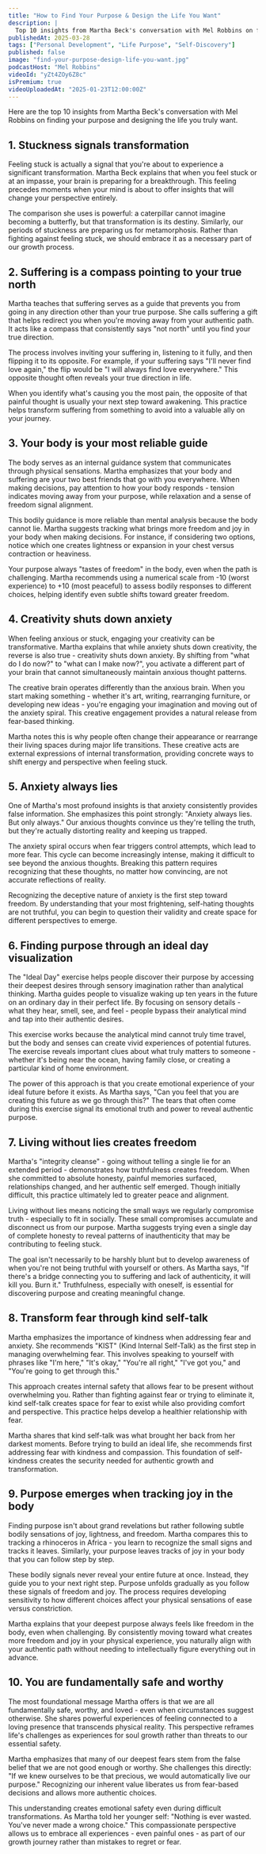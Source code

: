 ```yaml
---
title: "How to Find Your Purpose & Design the Life You Want"
description: |
  Top 10 insights from Martha Beck's conversation with Mel Robbins on finding your purpose and designing the life you truly want.
publishedAt: 2025-03-28
tags: ["Personal Development", "Life Purpose", "Self-Discovery"]
published: false
image: "find-your-purpose-design-life-you-want.jpg"
podcastHost: "Mel Robbins"
videoId: "yZt4ZOy6Z8c"
isPremium: true
videoUploadedAt: "2025-01-23T12:00:00Z"
---
```



<PodcastSummaryPageLayout frontmatter={frontmatter}>

Here are the top 10 insights from Martha Beck's conversation with Mel Robbins on finding your purpose and designing the life you truly want.

## 1. Stuckness signals transformation

Feeling stuck is actually a signal that you're about to experience a significant transformation. Martha Beck explains that when you feel stuck or at an impasse, your brain is preparing for a breakthrough. This feeling precedes moments when your mind is about to offer insights that will change your perspective entirely.

The comparison she uses is powerful: a caterpillar cannot imagine becoming a butterfly, but that transformation is its destiny. Similarly, our periods of stuckness are preparing us for metamorphosis. Rather than fighting against feeling stuck, we should embrace it as a necessary part of our growth process.

## 2. Suffering is a compass pointing to your true north

Martha teaches that suffering serves as a guide that prevents you from going in any direction other than your true purpose. She calls suffering a gift that helps redirect you when you're moving away from your authentic path. It acts like a compass that consistently says "not north" until you find your true direction.

The process involves inviting your suffering in, listening to it fully, and then flipping it to its opposite. For example, if your suffering says "I'll never find love again," the flip would be "I will always find love everywhere." This opposite thought often reveals your true direction in life.

When you identify what's causing you the most pain, the opposite of that painful thought is usually your next step toward awakening. This practice helps transform suffering from something to avoid into a valuable ally on your journey.

## 3. Your body is your most reliable guide

The body serves as an internal guidance system that communicates through physical sensations. Martha emphasizes that your body and suffering are your two best friends that go with you everywhere. When making decisions, pay attention to how your body responds - tension indicates moving away from your purpose, while relaxation and a sense of freedom signal alignment.

This bodily guidance is more reliable than mental analysis because the body cannot lie. Martha suggests tracking what brings more freedom and joy in your body when making decisions. For instance, if considering two options, notice which one creates lightness or expansion in your chest versus contraction or heaviness.

Your purpose always "tastes of freedom" in the body, even when the path is challenging. Martha recommends using a numerical scale from -10 (worst experience) to +10 (most peaceful) to assess bodily responses to different choices, helping identify even subtle shifts toward greater freedom.

## 4. Creativity shuts down anxiety

When feeling anxious or stuck, engaging your creativity can be transformative. Martha explains that while anxiety shuts down creativity, the reverse is also true - creativity shuts down anxiety. By shifting from "what do I do now?" to "what can I make now?", you activate a different part of your brain that cannot simultaneously maintain anxious thought patterns.

The creative brain operates differently than the anxious brain. When you start making something - whether it's art, writing, rearranging furniture, or developing new ideas - you're engaging your imagination and moving out of the anxiety spiral. This creative engagement provides a natural release from fear-based thinking.

Martha notes this is why people often change their appearance or rearrange their living spaces during major life transitions. These creative acts are external expressions of internal transformation, providing concrete ways to shift energy and perspective when feeling stuck.

## 5. Anxiety always lies

One of Martha's most profound insights is that anxiety consistently provides false information. She emphasizes this point strongly: "Anxiety always lies. But only always." Our anxious thoughts convince us they're telling the truth, but they're actually distorting reality and keeping us trapped.

The anxiety spiral occurs when fear triggers control attempts, which lead to more fear. This cycle can become increasingly intense, making it difficult to see beyond the anxious thoughts. Breaking this pattern requires recognizing that these thoughts, no matter how convincing, are not accurate reflections of reality.

Recognizing the deceptive nature of anxiety is the first step toward freedom. By understanding that your most frightening, self-hating thoughts are not truthful, you can begin to question their validity and create space for different perspectives to emerge.

## 6. Finding purpose through an ideal day visualization

The "Ideal Day" exercise helps people discover their purpose by accessing their deepest desires through sensory imagination rather than analytical thinking. Martha guides people to visualize waking up ten years in the future on an ordinary day in their perfect life. By focusing on sensory details - what they hear, smell, see, and feel - people bypass their analytical mind and tap into their authentic desires.

This exercise works because the analytical mind cannot truly time travel, but the body and senses can create vivid experiences of potential futures. The exercise reveals important clues about what truly matters to someone - whether it's being near the ocean, having family close, or creating a particular kind of home environment.

The power of this approach is that you create emotional experience of your ideal future before it exists. As Martha says, "Can you feel that you are creating this future as we go through this?" The tears that often come during this exercise signal its emotional truth and power to reveal authentic purpose.

## 7. Living without lies creates freedom

Martha's "integrity cleanse" - going without telling a single lie for an extended period - demonstrates how truthfulness creates freedom. When she committed to absolute honesty, painful memories surfaced, relationships changed, and her authentic self emerged. Though initially difficult, this practice ultimately led to greater peace and alignment.

Living without lies means noticing the small ways we regularly compromise truth - especially to fit in socially. These small compromises accumulate and disconnect us from our purpose. Martha suggests trying even a single day of complete honesty to reveal patterns of inauthenticity that may be contributing to feeling stuck.

The goal isn't necessarily to be harshly blunt but to develop awareness of when you're not being truthful with yourself or others. As Martha says, "If there's a bridge connecting you to suffering and lack of authenticity, it will kill you. Burn it." Truthfulness, especially with oneself, is essential for discovering purpose and creating meaningful change.

## 8. Transform fear through kind self-talk

Martha emphasizes the importance of kindness when addressing fear and anxiety. She recommends "KIST" (Kind Internal Self-Talk) as the first step in managing overwhelming fear. This involves speaking to yourself with phrases like "I'm here," "It's okay," "You're all right," "I've got you," and "You're going to get through this."

This approach creates internal safety that allows fear to be present without overwhelming you. Rather than fighting against fear or trying to eliminate it, kind self-talk creates space for fear to exist while also providing comfort and perspective. This practice helps develop a healthier relationship with fear.

Martha shares that kind self-talk was what brought her back from her darkest moments. Before trying to build an ideal life, she recommends first addressing fear with kindness and compassion. This foundation of self-kindness creates the security needed for authentic growth and transformation.

## 9. Purpose emerges when tracking joy in the body

Finding purpose isn't about grand revelations but rather following subtle bodily sensations of joy, lightness, and freedom. Martha compares this to tracking a rhinoceros in Africa - you learn to recognize the small signs and tracks it leaves. Similarly, your purpose leaves tracks of joy in your body that you can follow step by step.

These bodily signals never reveal your entire future at once. Instead, they guide you to your next right step. Purpose unfolds gradually as you follow these signals of freedom and joy. The process requires developing sensitivity to how different choices affect your physical sensations of ease versus constriction.

Martha explains that your deepest purpose always feels like freedom in the body, even when challenging. By consistently moving toward what creates more freedom and joy in your physical experience, you naturally align with your authentic path without needing to intellectually figure everything out in advance.

## 10. You are fundamentally safe and worthy

The most foundational message Martha offers is that we are all fundamentally safe, worthy, and loved - even when circumstances suggest otherwise. She shares powerful experiences of feeling connected to a loving presence that transcends physical reality. This perspective reframes life's challenges as experiences for soul growth rather than threats to our essential safety.

Martha emphasizes that many of our deepest fears stem from the false belief that we are not good enough or worthy. She challenges this directly: "If we knew ourselves to be that precious, we would automatically live our purpose." Recognizing our inherent value liberates us from fear-based decisions and allows more authentic choices.

This understanding creates emotional safety even during difficult transformations. As Martha told her younger self: "Nothing is ever wasted. You've never made a wrong choice." This compassionate perspective allows us to embrace all experiences - even painful ones - as part of our growth journey rather than mistakes to regret or fear.

</PodcastSummaryPageLayout>
